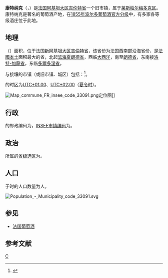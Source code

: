 {{noteTA|G1=法国地名}}
{{Infobox French former commune}}
'''康特纳克'''（{{lang-fr|Cantenac}}，{{IPA-fr|kɑ̃tnak}}）是[[法国|法国]][[阿基坦大区|阿基坦大区]][[吉伦特省|吉伦特省]]一个旧市镇，属于[[莱斯帕尔梅多克区|莱斯帕尔梅多克区]]。康特纳克是著名的葡萄酒产地，在[[1855年波尔多葡萄酒官方分级|1855年波尔多葡萄酒官方分级]]中，有多家各等级酒庄位于此地。

== 地理 ==
{{PAGENAMEBASE}}（{{wikidata|property|linked|P625}}）面积{{wikidata|properties|P2046}}，位于法国[[新阿基坦大区|新阿基坦大区]][[吉倫特省|吉倫特省]]，该省份为法国西南部沿海省份，是[[法國本土|法國本土]]面积最大的省，北起[[滨海夏朗德省|滨海夏朗德省]]，西临[[大西洋|大西洋]]，南至[[朗德省|朗德省]]，东南接[[洛特-加龍省|洛特-加龍省]]，东临[[多爾多涅省|多爾多涅省]]。

与{{PAGENAMEBASE}}接壤的市镇（或旧市镇、城区）包括：{{Wikidata|properties|linked|P47}}<ref name="geo">{{Cite web|url=https://www.geoportail.gouv.fr/carte|title=Carte|accessdate=2020-03-22|author=Géoportail|language=fr|publisher=Géoportail|archive-date=2017-01-29|archive-url=https://web.archive.org/web/20170129154129/https://www.geoportail.gouv.fr/carte/|dead-url=no}}</ref>。

{{PAGENAMEBASE}}的时区为[[UTC+01:00|UTC+01:00]]、[[UTC+02:00|UTC+02:00]]（[[夏时制|夏令时]]）。

[[File:Map_commune_FR_insee_code_33091.png|thumb]]定位图]]{{Clear|left}}
== 行政 ==
{{PAGENAMEBASE}}的邮政编码为{{wikidata|properties|P281}}，[[法国国家统计与经济研究所|INSEE市镇编码]]为{{wikidata|properties|P374}}。

== 政治 ==
{{PAGENAMEBASE}}所属的[[縣_(法國)|省级选区]]为{{WikidataLink|{{wikidata|properties|raw|best||P7938}}}}。

== 人口 ==
{{PAGENAMEBASE}}于{{wikidata|qualifier|P1082|P585}}时的人口数量为{{wikidata|property|raw|P1082}}人。

[[File:Population_-_Municipality_code_33091.svg|thumb]]{{Clear|left}}
== 参见 ==
*[[法国葡萄酒|法国葡萄酒]]

== 参考文献 ==
{{Reflist}}

[[Category:吉伦特省旧市镇|C]]
